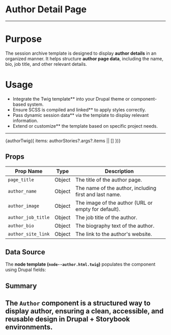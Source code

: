 
<Meta title="Templates/Author Docs" of={authorStories} name="Author Docs" />

# Author Detail Page
---

# Purpose
The session archive template is designed to display **author details** in an organized manner. It helps structure **author page data**, including the name, bio, job title, and other relevant details.

# Usage
- Integrate the Twig template** into your Drupal theme or component-based system.  
- Ensure SCSS is compiled and linked** to apply styles correctly.  
- Pass dynamic session data** via the template to display relevant information.  
- Extend or customize** the template based on specific project needs.
---

<Canvas>
  <Story name="Author">
    {authorTwig({ items: authorStories?.args?.items || [] })}
  </Story>
</Canvas>

## Props

| Prop Name          | Type   | Description                                                    |
|--------------------|--------|----------------------------------------------------------------|
| `page_title`       | Object | The title of the author page.                                  |
| `author_name`      | Object | The name of the author, including first and last name.         |
| `author_image`     | Object | The image of the author (URL or empty for default).            |
| `author_job_title` | Object | The job title of the author.                                   |
| `author_bio`       | Object | The biography text of the author.                              |
| `author_site_link` | Object | The link to the author's website.                              |

## Data Source
The **node template (`node--author.html.twig`)** populates the component using Drupal fields:

## Summary
The `Author` component is a structured way to display **author**, ensuring a clean, accessible, and reusable design in **Drupal + Storybook** environments.
---
```
